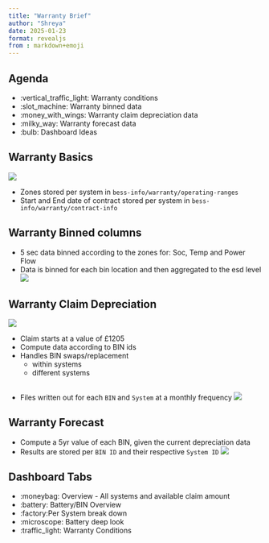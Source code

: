 ```yaml
---
title: "Warranty Brief"
author: "Shreya"
date: 2025-01-23
format: revealjs
from : markdown+emoji
---
```


## Agenda
- :vertical_traffic_light: Warranty conditions
- :slot_machine: Warranty binned data
- :money_with_wings: Warranty claim depreciation data
- :milky_way: Warranty forecast data
- :bulb: Dashboard Ideas

## Warranty Basics{.smaller}
![](images/warranty-zones.png)

- Zones stored per system in `bess-info/warranty/operating-ranges`
- Start and End date of contract stored per system in
`bess-info/warranty/contract-info`

## Warranty Binned columns{.smaller}
- 5 sec data binned according to the zones for: Soc, Temp and Power Flow
- Data is binned for each bin location and then aggregated to the esd level
![](images/summary-bin-data.png)

## Warranty Claim Depreciation{.smaller}
![](images/battery-pack-value.png)

- Claim starts at a value of £1205
- Compute data according to BIN ids
- Handles BIN swaps/replacement
    - within systems
    - different systems

## 
- Files written out for each `BIN` and `System` at a monthly frequency
![](images/warranty-bin-monthly-output.png)

## Warranty Forecast {.smaller}
- Compute a 5yr value of each BIN, given the current depreciation data
- Results are stored per `BIN ID` and their respective `System ID`
![](images/battery-forecast-output.png)

## Dashboard Tabs

- :moneybag: Overview - All systems and available claim amount
- :battery: Battery/BIN Overview
- :factory:Per System break down
- :microscope: Battery deep look
- :traffic_light: Warranty Conditions
